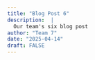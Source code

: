 ```yaml
---
title: "Blog Post 6"
description:  |
  Our team's six blog post
author: "Team 7"
date: "2025-04-14"
draft: FALSE
---
```


